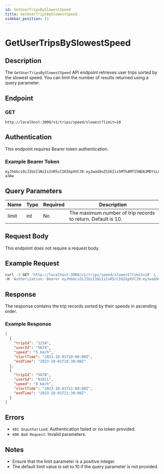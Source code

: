 ```yaml
---
id: GetUserTripsBySlowestSpeed
title: GetUserTripsBySlowestSpeed
sidebar_position: 11
---
```



# GetUserTripsBySlowestSpeed

## Description
The `GetUserTripsBySlowestSpeed` API endpoint retrieves user trips sorted by the slowest speed. You can limit the number of results returned using a query parameter.

## Endpoint
### GET
```
http://localhost:3000/v1/trips/speed/slowest?limit=10
```

## Authentication
This endpoint requires Bearer token authentication.

### Example Bearer Token
```
eyJhbGciOiJIUzI1NiIsInR5cCI6IkpXVCJ9.eyJwaG9uZSI6Iis5MTk4MTI5NDA3MDYiLCJ1aWQiOiI1Z2VhcGdhcHhzIn0.yNyKfoOQouzSNDwp_5rJ9CAEMVJo5uqueJHNpG-a3Aw
```

## Query Parameters

| Name  | Type | Required | Description                                |
|-------|------|----------|--------------------------------------------|
| limit | int  | No       | The maximum number of trip records to return. Default is 10. |

## Request Body
This endpoint does not require a request body.

## Example Request
```bash
curl -X GET 'http://localhost:3000/v1/trips/speed/slowest?limit=10' \
-H 'Authorization: Bearer eyJhbGciOiJIUzI1NiIsInR5cCI6IkpXVCJ9.eyJwaG9uZSI6Iis5MTk4MTI5NDA3MDYiLCJ1aWQiOiI1Z2VhcGdhcHhzIn0.yNyKfoOQouzSNDwp_5rJ9CAEMVJo5uqueJHNpG-a3Aw'
```

## Response
The response contains the trip records sorted by their speeds in ascending order.

### Example Response
```json
[
  {
    "tripId": "1234",
    "userId": "5678",
    "speed": "5 km/h",
    "startTime": "2023-10-01T10:00:00Z",
    "endTime": "2023-10-01T10:30:00Z"
  },
  {
    "tripId": "5678",
    "userId": "91011",
    "speed": "8 km/h",
    "startTime": "2023-10-01T11:00:00Z",
    "endTime": "2023-10-01T11:30:00Z"
  }
]
```

## Errors
- `401 Unauthorized`: Authentication failed or no token provided.
- `400 Bad Request`: Invalid parameters.

## Notes
- Ensure that the limit parameter is a positive integer.
- The default limit value is set to 10 if the query parameter is not provided.